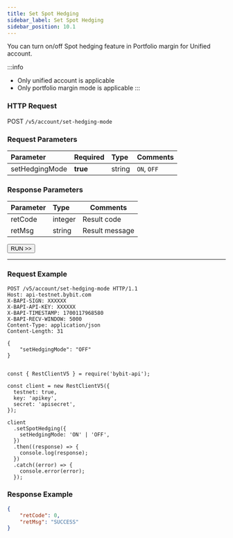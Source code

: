 ```yaml
---
title: Set Spot Hedging
sidebar_label: Set Spot Hedging
sidebar_position: 10.1
---
```

You can turn on/off Spot hedging feature in Portfolio margin for Unified account.


:::info
* Only unified account is applicable
* Only portfolio margin mode is applicable
:::

### HTTP Request
POST `/v5/account/set-hedging-mode`

### Request Parameters
| Parameter | Required | Type | Comments|
|:----- |:-------|:-----|------ |
|setHedgingMode |**true** |string |`ON`, `OFF`|

### Response Parameters
| Parameter | Type | Comments|
|:----- |:-----|----- |
|retCode |integer |Result code |
|retMsg |string |Result message |

<a href="/api-explorer/v5/account/set-spot-hedge"><Button>RUN >></Button></a>

---

### Request Example

<Tabs groupId="programming-languages">
<TabItem value="http" label="HTTP">

```http
POST /v5/account/set-hedging-mode HTTP/1.1
Host: api-testnet.bybit.com
X-BAPI-SIGN: XXXXXX
X-BAPI-API-KEY: XXXXXX
X-BAPI-TIMESTAMP: 1700117968580
X-BAPI-RECV-WINDOW: 5000
Content-Type: application/json
Content-Length: 31

{
    "setHedgingMode": "OFF"
}
```

</TabItem>
<TabItem value="python" label="Python">

```python

```

</TabItem>

<TabItem value="Node" label="Node.js">

```n4js
const { RestClientV5 } = require('bybit-api');

const client = new RestClientV5({
  testnet: true,
  key: 'apikey',
  secret: 'apisecret',
});

client
  .setSpotHedging({
    setHedgingMode: 'ON' | 'OFF',
  })
  .then((response) => {
    console.log(response);
  })
  .catch((error) => {
    console.error(error);
  });
```

</TabItem>
</Tabs>

### Response Example

```json
{
    "retCode": 0,
    "retMsg": "SUCCESS"
}
```
